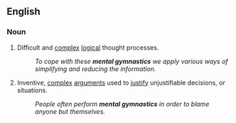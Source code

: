 ==English==

===Noun===
{{en-plural noun}}

# Difficult and [[complex]] [[logical]] thought processes.
#: ''To cope with these '''mental gymnastics''' we apply various ways of simplifying and reducing the information.''
# Inventive, [[complex]] [[arguments]] used to [[justify]] unjustifiable decisions, or situations.
#: ''People often perform '''mental gymnastics''' in order to blame anyone but themselves.''